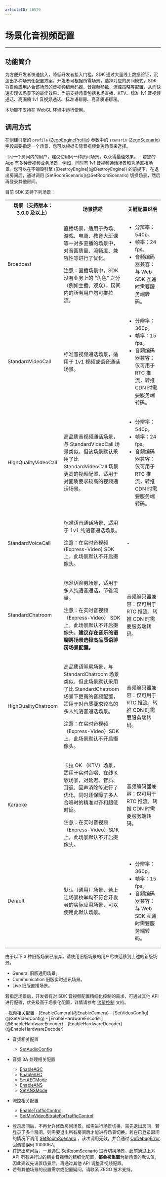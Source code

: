 ```yaml
---
articleID: 16579
---
```

# 场景化音视频配置

- - -

## 功能简介

为方便开发者快速接入，降低开发者接入门槛，SDK 通过大量线上数据验证，沉淀出多种场景化配置方案。开发者可根据所需场景，选择对应的房间模式，SDK 将自动应用适合该场景的音视频编解码器、音视频参数、流控策略等配置，从而快速实现该场景下的最佳效果。当前支持场景包括秀场直播、KTV、标准 1v1 音视频通话、高画质 1v1 音视频通话、标准语聊房、高音质语聊房。

<Warning title="注意">
本功能不支持在 WebGL 环境中运行使用。
</Warning>

## 调用方式

在创建引擎的 `profile` ([ZegoEngineProfile](@-ZegoEngineProfile)) 参数中的 `scenario` ([ZegoScenario](@-ZegoScenario)) 字段需要指定一个场景，您可以根据实际音视频业务场景来选择。

<Warning title="注意">
- 同一个房间内的用户，建议使用同一种房间场景，以获得最佳效果。
- 若您的 App 有多种音视频业务场景，例如，同时有 1v1 音视频通话场景和秀场直播场景。您可以在不销毁引擎 ([DestroyEngine](@DestroyEngine)) 的前提下，在退出房间后，通过调用 [SetRoomScenario](@SetRoomScenario) 切换场景，然后再登录其他房间。
</Warning>



目前 SDK 支持下列场景：

<table>
  
<tbody><tr>
<th>场景（支持版本：3.0.0 及以上）</th>
<th>场景描述</th>
<th>关键配置说明</th>
</tr>
<tr>
<td>Broadcast</td>
<td>
<p>直播场景，适用于秀场、游戏、电商、教育大班课等一对多直播的场景中，对音画质量、流畅度、兼容性等进行了优化。</p>
<p>注意：直播场景中，SDK 没有业务上的 “角色” 之分（例如主播、观众），房间内的所有用户均可推拉流。</p>
</td>
<td><ul><li>分辨率：540p。</li><li>帧率：24 fps。</li><li>音频编码器兼容：与 Web SDK 互通时需要服务端转码。</li></ul></td>
</tr>
<tr>
<td>StandardVideoCall</td>
<td><p>标准音视频通话场景，适用于 1v1 视频或语音通话场景。</p></td>
<td><ul><li>分辨率：360p。</li><li>帧率：15 fps。</li><li>音频编码器兼容：仅可用于 RTC 推流，转推 CDN 时需要服务端转码。</li></ul></td>
</tr>
<tr>
<td>HighQualityVideoCall</td>
<td><p>高品质音视频通话场景，与 StandardVideoCall 场景类似，但该场景默认采用了比 StandardVideoCall 场景更高的视频配置，适用于对画质要求较高的视频通话场景。</p></td>
<td><ul><li>分辨率：540p。</li><li>帧率：24 fps。</li><li>音频编码器兼容：仅可用于 RTC 推流，转推 CDN 时需要服务端转码。</li></ul></td>
</tr>
<tr>
<td>StandardVoiceCall</td>
<td><p>标准语音通话场景，适用于 1v1 纯语音通话场景。</p><p>注意：在实时音视频 (Express-Video) SDK 上，此场景默认不开启摄像头。</p></td>
<td>-</td>
</tr>
<tr>
<td>StandardChatroom</td>
<td><p>标准语聊房场景，适用于多人纯语音通话，节省流量。</p><p>注意：在实时音视频 （Express-Video） SDK 上，此场景默认不开启摄像头。<b>建议存在音乐的语聊房场景选择高品质语聊房场景配置。 </b></p></td>
<td>音频编码器兼容：仅可用于 RTC 推流，转推 CDN 时需要服务端转码。</td>
</tr>
<tr>
<td>HighQualityChatroom</td>
<td><p>高品质语聊房场景，与 StandardChatroom 场景类似，但此场景默认采用了比 StandardChatroom 场景下更高的音频配置，适用于对音质要求较高的多人纯语音通话场景。</p><p>注意：在实时音视频 （Express-Video）SDK 上，此场景默认不开启摄像头。</p></td>
<td>音频编码器兼容：仅可用于 RTC 推流，转推 CDN 时需要服务端转码。</td>
</tr>
<tr>
<td>Karaoke</td>
<td><p>卡拉 OK （KTV）场景，适用于实时合唱、在线 K 歌场景，对延迟、音质、耳返、回声消除等进行了优化，同时还保障了多人合唱时的精准对齐和超低时延。</p><p>注意：在实时音视频（Express-Video）SDK 上，此场景默认不开启摄像头。</p></td>
<td>音频编码器兼容：仅可用于 RTC 推流，转推 CDN 时需要服务端转码。</td>
</tr>
<tr>
<td>Default</td>
<td><p>默认（通用）场景，若上述场景枚举均不符合开发者的实际应用场景，可以使用此默认场景。</p></td>
<td><ul><li>分辨率：360p。</li><li>帧率：15 fps。</li><li>音频编码器兼容：与 Web SDK 互通时需要服务端转码。</li></ul></td>
</tr>
</tbody></table>


<Accordion title="另外 SDK 还提供 3 种旧版场景，仅适用于从 Express v3.0.0 以前的 SDK 版本升级的用户。" defaultOpen="false">
<Warning title="注意">



由于以下 3 种旧版场景已废弃，请使用旧版场景的用户尽快迁移到上述的新版场景。

</Warning>



- General 旧版通用场景。
- Communication 旧版实时通讯场景。
- Live 旧版直播场景。
</Accordion>


若指定场景后，开发者有对 SDK 音视频配置精细化控制的需求，可通过其他 API 进行配置，优先级高于场景化配置，详情请参考 [流量控制](!ExpressVideoSDK-Other_Functions/Network_Adaptation) 文档。

<Accordion title="可进行精细化配置的 API 接口" defaultOpen="false">
- 视频相关配置
  - [EnableCamera](@EnableCamera)
  - [SetVideoConfig](@SetVideoConfig)
  - [EnableHardwareEncoder](@EnableHardwareEncoder)
  - [EnableHardwareDecoder](@EnableHardwareDecoder)

- 音频相关配置
  - [SetAudioConfig](@SetAudioConfig)
 

- 音频 3A 处理相关配置
  - [EnableAGC](@EnableAGC)
  - [EnableAEC](@EnableAEC)
  - [SetAECMode](@SetAECMode)
  - [EnableANS](@EnableANS)
  - [SetANSMode](@SetANSMode)

- 流控相关配置
  - [EnableTrafficControl](@EnableTrafficControl)
  - [SetMinVideoBitrateForTrafficControl](@SetMinVideoBitrateForTrafficControl)
</Accordion>

<Warning title="注意">


- 登录房间后，不再允许修改房间场景。如需进行场景切换，需先退出房间，若登录了多个房间，则需要退出所有房间后才能进行场景切换。若在已登录房间的情况下调用 [SetRoomScenario](@SetRoomScenario) ，该次调用无效，并会通过 [OnDebugError](@OnDebugError) 回调错误码 1000067。
- 在退出房间后，一旦通过 [SetRoomScenario](@SetRoomScenario) 进行切换场景，此前通过上方 API 所有进行过的相关音视频的精细化配置，**都会被重置**为新场景的默认值，因此建议先设置场景后，再通过其他 API 调整音视频配置。 
- 若有其他场景的设置需求或配置疑问，请联系 ZEGO 技术支持。

</Warning>


